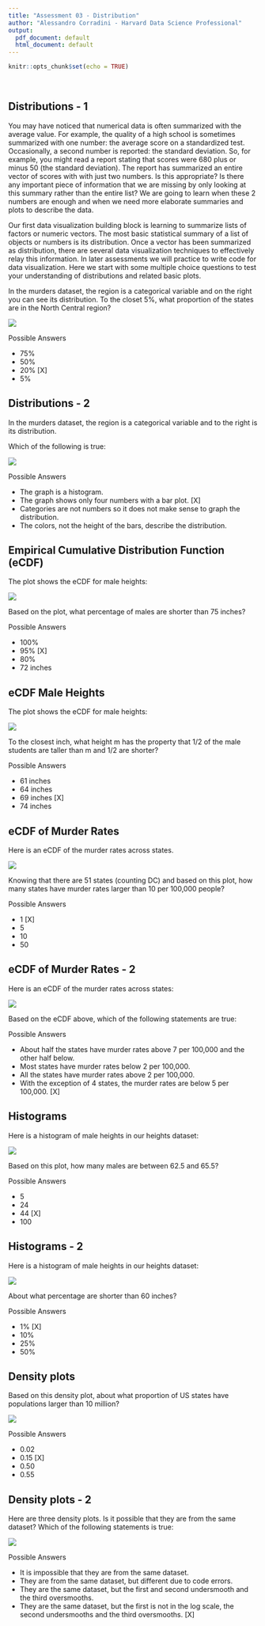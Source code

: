 ```yaml
---
title: "Assessment 03 - Distribution"
author: "Alessandro Corradini - Harvard Data Science Professional"
output:
  pdf_document: default
  html_document: default
---
```


```r
knitr::opts_chunk$set(echo = TRUE)
```

<br/>

## **Distributions - 1**

You may have noticed that numerical data is often summarized with the average value. For example, the quality of a high school is sometimes summarized with one number: the average score on a standardized test. Occasionally, a second number is reported: the standard deviation. So, for example, you might read a report stating that scores were 680 plus or minus 50 (the standard deviation). The report has summarized an entire vector of scores with with just two numbers. Is this appropriate? Is there any important piece of information that we are missing by only looking at this summary rather than the entire list? We are going to learn when these 2 numbers are enough and when we need more elaborate summaries and plots to describe the data.

Our first data visualization building block is learning to summarize lists of factors or numeric vectors. The most basic statistical summary of a list of objects or numbers is its distribution. Once a vector has been summarized as distribution, there are several data visualization techniques to effectively relay this information. In later assessments we will practice to write code for data visualization. Here we start with some multiple choice questions to test your understanding of distributions and related basic plots.

In the murders dataset, the region is a categorical variable and on the right you can see its distribution. To the closet 5%, what proportion of the states are in the North Central region?

![](img1.png)

Possible Answers

- 75%
- 50%
- 20% [X]
- 5%

## **Distributions - 2**

In the murders dataset, the region is a categorical variable and to the right is its distribution.

Which of the following is true:

![](img1.png)

Possible Answers

- The graph is a histogram.
- The graph shows only four numbers with a bar plot. [X]
- Categories are not numbers so it does not make sense to graph the distribution.
- The colors, not the height of the bars, describe the distribution.

## **Empirical Cumulative Distribution Function (eCDF)**

The plot shows the eCDF for male heights:

![](img2.png)

Based on the plot, what percentage of males are shorter than 75 inches?



Possible Answers

- 100%
- 95% [X]
- 80%
- 72 inches

## **eCDF Male Heights**

The plot shows the eCDF for male heights:

![](img2.png)

To the closest inch, what height m has the property that 1/2 of the male students are taller than m and 1/2 are shorter?

Possible Answers

- 61 inches
- 64 inches
- 69 inches [X]
- 74 inches

## **eCDF of Murder Rates**

Here is an eCDF of the murder rates across states.

![](img3.png)

Knowing that there are 51 states (counting DC) and based on this plot, how many states have murder rates larger than 10 per 100,000 people?

Possible Answers

- 1 [X]
- 5
- 10
- 50

## **eCDF of Murder Rates - 2**

Here is an eCDF of the murder rates across states:

![](img3.png)

Based on the eCDF above, which of the following statements are true:

Possible Answers

- About half the states have murder rates above 7 per 100,000 and the other half below.
- Most states have murder rates below 2 per 100,000.
- All the states have murder rates above 2 per 100,000.
- With the exception of 4 states, the murder rates are below 5 per 100,000. [X]

## **Histograms**

Here is a histogram of male heights in our heights dataset:

![](img4.png)

Based on this plot, how many males are between 62.5 and 65.5?

Possible Answers

- 5
- 24
- 44 [X]
- 100

## **Histograms - 2**

Here is a histogram of male heights in our heights dataset:

![](img4.png)

About what percentage are shorter than 60 inches?

Possible Answers

- 1% [X]
- 10%
- 25%
- 50%

## **Density plots**

Based on this density plot, about what proportion of US states have populations larger than 10 million?

![](img5.png)

Possible Answers

- 0.02
- 0.15 [X]
- 0.50
- 0.55

## **Density plots - 2**

Here are three density plots. Is it possible that they are from the same dataset? Which of the following statements is true:

![](img6.png)

Possible Answers

- It is impossible that they are from the same dataset.
- They are from the same dataset, but different due to code errors.
- They are the same dataset, but the first and second undersmooth and the third oversmooths.
- They are the same dataset, but the first is not in the log scale, the second undersmooths and the third oversmooths. [X]